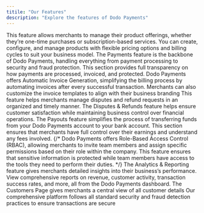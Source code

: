 ```yaml
---
titile: "Our Features"
description: "Explore the features of Dodo Payments"
---
```

<CardGroup cols={2}>
<Card title="Product Catalog" img="/images/our-features/Product Catalog.webp" href="/features/product-catalog/overview" >
 This feature allows merchants to manage their product offerings, whether they’re one-time purchases or subscription-based services. You can create, configure, and manage products with flexible pricing options and billing cycles to suit your business model.
</Card>
<Card title="Payments" img="/images/our-features/Payments.webp" href="/features/transactions/payments" >
 The Payments feature is the backbone of Dodo Payments, handling everything from payment processing to security and fraud protection. This section provides full transparency on how payments are processed, invoiced, and protected.
</Card>
<Card title="Invoicing" img="/images/our-features/Invoicing.webp" href ="/features/invoice-generation">
 Dodo Payments offers Automatic Invoice Generation, simplifying the billing process by automating invoices after every successful transaction. Merchants can also customize the invoice templates to align with their business branding
</Card>
<Card title="Refunds" img="/images/our-features/Refunds.webp" href="/features/transactions/refunds" >
 This feature helps merchants manage disputes and refund requests in an organized and timely manner. The Disputes & Refunds feature helps ensure customer satisfaction while maintaining business control over financial operations.
</Card>
<Card title="Payouts" img="/images/our-features/Payouts.webp" href="/features/payouts/overview" >
The Payouts feature simplifies the process of transferring funds from your Dodo Payments account to your bank account. This section ensures that merchants have full control over their earnings and understand any fees involved.
</Card>
{/* <Card title="User & Access Management" img="/images/our-features/image 6.png" href="/miscellaneous/user-access-and-management" >
Dodo Payments offers Role-Based Access Control (RBAC), allowing merchants to invite team members and assign specific permissions based on their role within the company. This feature ensures that sensitive information is protected while team members have access to the tools they need to perform their duties.
</Card> */}
<Card title="Analytics & Reporting" img="/images/our-features/Reports.webp" href="/features/analytics-and-reporting" >
The Analytics & Reporting feature gives merchants detailed insights into their business’s performance. View comprehensive reports on revenue, customer activity, transaction success rates, and more, all from the Dodo Payments dashboard.
</Card>
<Card title="Customers" img="/images/our-features/Customers.webp" href="/features/customers" >
The Customers Page gives merchants a central view of all customer details
</Card>
<Card title="Fraud Detection & Data  Security" img="/images/our-features/Fraud.webp" href="/features/fraud-detection">
Our comprehensive platform follows all standard security and fraud detection practices to ensure transactions are secure
</Card>
</CardGroup>